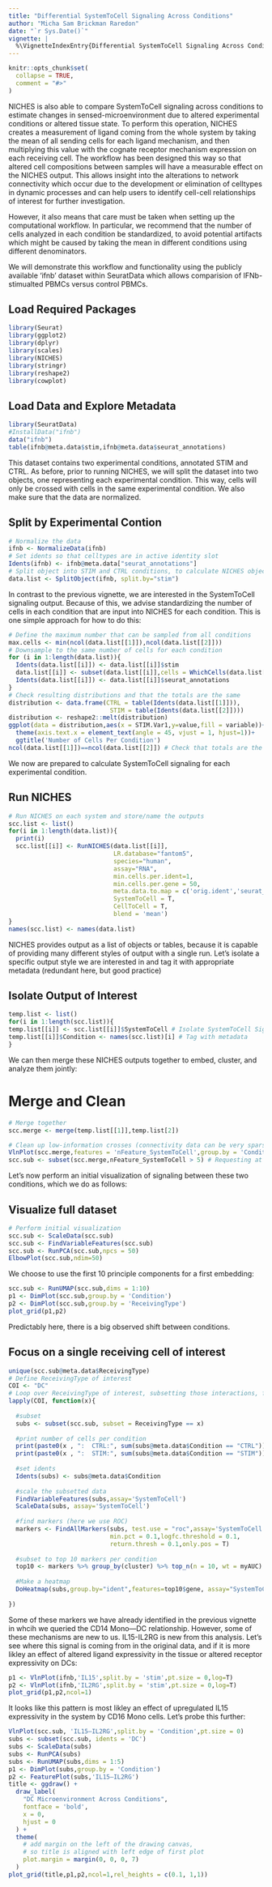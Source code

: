 ```yaml
---
title: "Differential SystemToCell Signaling Across Conditions"
author: "Micha Sam Brickman Raredon"
date: "`r Sys.Date()`"
vignette: |
  %\VignetteIndexEntry{Differential SystemToCell Signaling Across Conditions} %\VignetteEngine{knitr::rmarkdown} %\VignetteEncoding{UTF-8}
---
```


```r
knitr::opts_chunk$set(
  collapse = TRUE,
  comment = "#>"
)
```

NICHES is also able to compare SystemToCell signaling across conditions to estimate changes in sensed-microenvironment due to altered experimental conditions or altered tissue state. To perform this operation, NICHES creates a measurement of ligand coming from the whole system by taking the mean of all sending cells for each ligand mechanism, and then multiplying this value with the cognate receptor mechanism expression on each receiving cell. The workflow has been designed this way so that altered cell compositions between samples will have a measurable effect on the NICHES output. This allows insight into the alterations to network connectivity which occur due to the development or elimination of celltypes in dynamic processes and can help users to identify cell-cell relationships of interest for further investigation.

However, it also means that care must be taken when setting up the computational workflow. In particular, we recommend that the number of cells analyzed in each condition be standardized, to avoid potential artifacts which might be caused by taking the mean in different conditions using different denominators.

We will demonstrate this workflow and functionality using the publicly available 'ifnb' dataset within SeuratData which allows comparision of IFNb-stimualted PBMCs versus control PBMCs.

## Load Required Packages
```r
library(Seurat)
library(ggplot2)
library(dplyr)
library(scales)
library(NICHES)
library(stringr)
library(reshape2)
library(cowplot)
```

## Load Data and Explore Metadata
```r
library(SeuratData)
#InstallData("ifnb")
data("ifnb")
table(ifnb@meta.data$stim,ifnb@meta.data$seurat_annotations)
```

This dataset contains two experimental conditions, annotated STIM and CTRL. As before, prior to running NICHES, we will split the dataset into two objects, one representing each experimental condition. This way, cells will only be crossed with cells in the same experimental condition. We also make sure that the data are normalized.

## Split by Experimental Contion
```r
# Normalize the data
ifnb <- NormalizeData(ifnb)
# Set idents so that celltypes are in active identity slot
Idents(ifnb) <- ifnb@meta.data["seurat_annotations"]
# Split object into STIM and CTRL conditions, to calculate NICHES objects separately
data.list <- SplitObject(ifnb, split.by="stim")
```

In contrast to the previous vignette, we are interested in the SystemToCell signaling output. Because of this, we advise standardizing the number of cells in each condition that are input into NICHES for each condition. This is one simple approach for how to do this:

```r
# Define the maximum number that can be sampled from all conditions
max.cells <- min(ncol(data.list[[1]]),ncol(data.list[[2]])) 
# Downsample to the same number of cells for each condition
for (i in 1:length(data.list)){
  Idents(data.list[[i]]) <- data.list[[i]]$stim
  data.list[[i]] <- subset(data.list[[i]],cells = WhichCells(data.list[[i]],downsample = max.cells))
  Idents(data.list[[i]]) <- data.list[[i]]$seurat_annotations
}
# Check resulting distributions and that the totals are the same
distribution <- data.frame(CTRL = table(Idents(data.list[[1]])),
                            STIM = table(Idents(data.list[[2]])))
distribution <- reshape2::melt(distribution)
ggplot(data = distribution,aes(x = STIM.Var1,y=value,fill = variable))+geom_bar(stat='identity',position='dodge')+
  theme(axis.text.x = element_text(angle = 45, vjust = 1, hjust=1))+
  ggtitle('Number of Cells Per Condition')
ncol(data.list[[1]])==ncol(data.list[[2]]) # Check that totals are the same

```

We now are prepared to calculate SystemToCell signaling for each experimental condition.

## Run NICHES
```r
# Run NICHES on each system and store/name the outputs
scc.list <- list()
for(i in 1:length(data.list)){
  print(i)
  scc.list[[i]] <- RunNICHES(data.list[[i]],
                             LR.database="fantom5",
                             species="human",
                             assay="RNA",
                             min.cells.per.ident=1,
                             min.cells.per.gene = 50,
                             meta.data.to.map = c('orig.ident','seurat_annotations','stim'),
                             SystemToCell = T,
                             CellToCell = T,
                             blend = 'mean')
}
names(scc.list) <- names(data.list)
```

NICHES provides output as a list of objects or tables, because it is capable of providing many different styles of output with a single run. Let's isolate a specific output style we are interested in and tag it with appropriate metadata (redundant here, but good practice)

## Isolate Output of Interest
```r
temp.list <- list()
for(i in 1:length(scc.list)){
temp.list[[i]] <- scc.list[[i]]$SystemToCell # Isolate SystemToCell Signaling, which is all that will be covered in this vignette
temp.list[[i]]$Condition <- names(scc.list)[i] # Tag with metadata
}
```

We can then merge these NICHES outputs together to embed, cluster, and analyze them jointly:

# Merge and Clean
```r
# Merge together
scc.merge <- merge(temp.list[[1]],temp.list[2])

# Clean up low-information crosses (connectivity data can be very sparse)
VlnPlot(scc.merge,features = 'nFeature_SystemToCell',group.by = 'Condition',pt.size=0.1,log = T)
scc.sub <- subset(scc.merge,nFeature_SystemToCell > 5) # Requesting at least 5 distinct ligand-receptor interactions between two cells
```

Let's now perform an initial visualization of signaling between these two conditions, which we do as follows:

## Visualize full dataset
```r
# Perform initial visualization
scc.sub <- ScaleData(scc.sub)
scc.sub <- FindVariableFeatures(scc.sub)
scc.sub <- RunPCA(scc.sub,npcs = 50)
ElbowPlot(scc.sub,ndim=50)
```

We choose to use the first 10 principle components for a first embedding:

```r
scc.sub <- RunUMAP(scc.sub,dims = 1:10)
p1 <- DimPlot(scc.sub,group.by = 'Condition')
p2 <- DimPlot(scc.sub,group.by = 'ReceivingType')
plot_grid(p1,p2)
```

Predictably here, there is a big observed shift between conditions.

## Focus on a single receiving cell of interest
```r
unique(scc.sub@meta.data$ReceivingType)
# Define ReceivingType of interest
COI <- "DC"
# Loop over ReceivingType of interest, subsetting those interactions, finding markers associated with the comparison of interest (stimulus vs control) and  create a heatmap of top markers:
lapply(COI, function(x){
 
  #subset
  subs <- subset(scc.sub, subset = ReceivingType == x)
  
  #print number of cells per condition
  print(paste0(x , ":  CTRL:", sum(subs@meta.data$Condition == "CTRL")))
  print(paste0(x , ":  STIM:", sum(subs@meta.data$Condition == "STIM")))
  
  #set idents
  Idents(subs) <- subs@meta.data$Condition
  
  #scale the subsetted data
  FindVariableFeatures(subs,assay='SystemToCell')
  ScaleData(subs, assay='SystemToCell')
  
  #find markers (here we use ROC)
  markers <- FindAllMarkers(subs, test.use = "roc",assay='SystemToCell',
                            min.pct = 0.1,logfc.threshold = 0.1,
                            return.thresh = 0.1,only.pos = T)
  
  #subset to top 10 markers per condition
  top10 <- markers %>% group_by(cluster) %>% top_n(n = 10, wt = myAUC)
  
  #Make a heatmap
  DoHeatmap(subs,group.by="ident",features=top10$gene, assay="SystemToCell") +  ggtitle("Top DE SystemToCell Mechanisms, CTRL vs STIM: ",x)
  
})
```

Some of these markers we have already identified in the previous vignette in whcih we queried the CD14 Mono—DC relationship. However, some of these mechanisms are new to us. IL15-IL2RG is new from this analysis. Let's see where this signal is coming from in the original data, and if it is more likley an effect of altered ligand expressivity in the tissue or altered receptor expressivity on DCs:

```r
p1 <- VlnPlot(ifnb,'IL15',split.by = 'stim',pt.size = 0,log=T)
p2 <- VlnPlot(ifnb,'IL2RG',split.by = 'stim',pt.size = 0,log=T)
plot_grid(p1,p2,ncol=1)
```

It looks like this pattern is most likley an effect of upregulated IL15 expressivity in the system by CD16 Mono cells. Let's probe this further:

```r
VlnPlot(scc.sub, 'IL15—IL2RG',split.by = 'Condition',pt.size = 0)
subs <- subset(scc.sub, idents = 'DC')
subs <- ScaleData(subs)
subs <- RunPCA(subs)
subs <- RunUMAP(subs,dims = 1:5)
p1 <- DimPlot(subs,group.by = 'Condition')
p2 <- FeaturePlot(subs,'IL15—IL2RG')
title <- ggdraw() + 
  draw_label(
    "DC Microenvironment Across Conditions",
    fontface = 'bold',
    x = 0,
    hjust = 0
  ) +
  theme(
    # add margin on the left of the drawing canvas,
    # so title is aligned with left edge of first plot
    plot.margin = margin(0, 0, 0, 7)
  )
plot_grid(title,p1,p2,ncol=1,rel_heights = c(0.1, 1,1))
```

